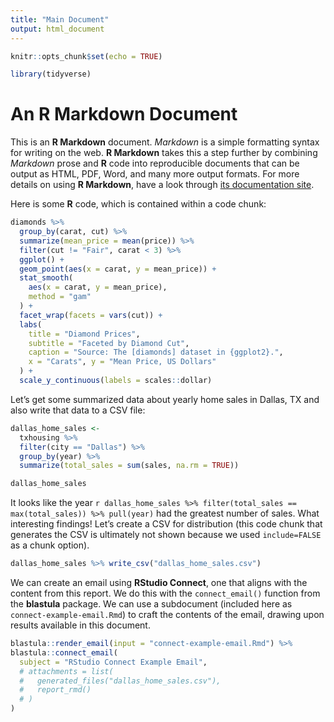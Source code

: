 ```yaml
---
title: "Main Document"
output: html_document
---
```


```r
knitr::opts_chunk$set(echo = TRUE)

library(tidyverse)
```

# An R Markdown Document

This is an **R Markdown** document. *Markdown* is a simple formatting syntax for writing on the web. **R Markdown** takes this a step further by combining *Markdown* prose and **R** code into reproducible documents that can be output as HTML, PDF, Word, and many more output formats. For more details on using **R Markdown**, have a look through [its documentation site](https://rmarkdown.rstudio.com/docs/).

Here is some **R** code, which is contained within a code chunk:

```r

diamonds %>%
  group_by(carat, cut) %>%
  summarize(mean_price = mean(price)) %>%
  filter(cut != "Fair", carat < 3) %>%
  ggplot() +
  geom_point(aes(x = carat, y = mean_price)) +
  stat_smooth(
    aes(x = carat, y = mean_price),
    method = "gam"
  ) +
  facet_wrap(facets = vars(cut)) +
  labs(
    title = "Diamond Prices",
    subtitle = "Faceted by Diamond Cut",
    caption = "Source: The [diamonds] dataset in {ggplot2}.",
    x = "Carats", y = "Mean Price, US Dollars"
  ) +
  scale_y_continuous(labels = scales::dollar)
```

Let's get some summarized data about yearly home sales in Dallas, TX and also write that data to a CSV file:

```r

dallas_home_sales <- 
  txhousing %>%
  filter(city == "Dallas") %>%
  group_by(year) %>%
  summarize(total_sales = sum(sales, na.rm = TRUE))

dallas_home_sales
```

It looks like the year `r dallas_home_sales %>% filter(total_sales == max(total_sales)) %>% pull(year)` had the greatest number of sales. What interesting findings! Let's create a CSV for distribution (this code chunk that generates the CSV is ultimately not shown because we used `include=FALSE` as a chunk option).

```r
dallas_home_sales %>% write_csv("dallas_home_sales.csv")
```

We can create an email using **RStudio Connect**, one that aligns with the content from this report. We do this with the `connect_email()` function from the **blastula** package. We can use a subdocument (included here as `connect-example-email.Rmd`) to craft the contents of the email, drawing upon results available in this document.

```r
blastula::render_email(input = "connect-example-email.Rmd") %>%
blastula::connect_email(
  subject = "RStudio Connect Example Email",
  # attachments = list(
  #   generated_files("dallas_home_sales.csv"),
  #   report_rmd()
  # )
)
```

